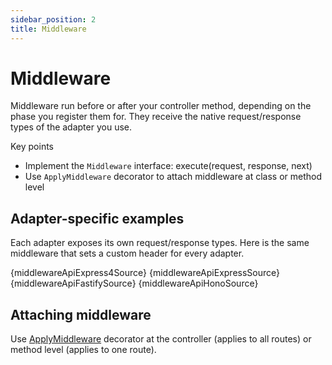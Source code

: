 ```yaml
---
sidebar_position: 2
title: Middleware
---
```


# Middleware

Middleware run before or after your controller method, depending on the phase you register them for. They receive the native request/response types of the adapter you use.

Key points

- Implement the `Middleware` interface: execute(request, response, next)
- Use `ApplyMiddleware` decorator to attach middleware at class or method level

## Adapter-specific examples

Each adapter exposes its own request/response types. Here is the same middleware that sets a custom header for every adapter.

<Tabs>
  <TabItem value="express4" label="Express 4">
    <CodeBlock language="ts">{middlewareApiExpress4Source}</CodeBlock>
  </TabItem>
  <TabItem value="express5" label="Express 5">
    <CodeBlock language="ts">{middlewareApiExpressSource}</CodeBlock>
  </TabItem>
  <TabItem value="fastify" label="Fastify">
    <CodeBlock language="ts">{middlewareApiFastifySource}</CodeBlock>
  </TabItem>
  <TabItem value="hono" label="Hono">
    <CodeBlock language="ts">{middlewareApiHonoSource}</CodeBlock>
  </TabItem>
</Tabs>

## Attaching middleware

Use [ApplyMiddleware](../../api/decorators#applymiddleware) decorator at the controller (applies to all routes) or method level (applies to one route).
